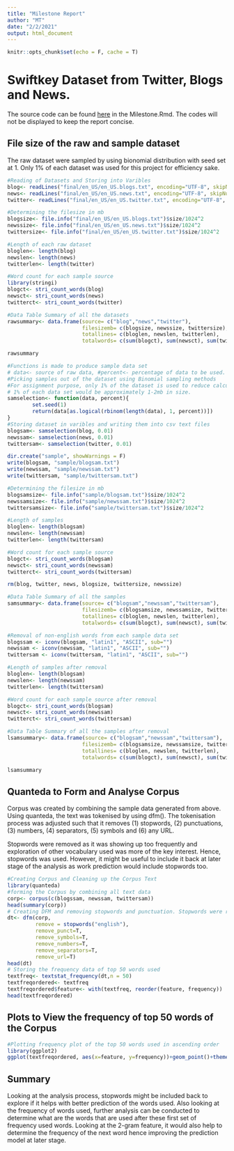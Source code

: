 ```yaml
---
title: "Milestone Report"
author: "MT"
date: "2/2/2021"
output: html_document
---
```


```r
knitr::opts_chunk$set(echo = F, cache = T)
```

# Swiftkey Dataset from Twitter, Blogs and News.
The source code can be found [here]() in the Milestone.Rmd. The codes will not be displayed to keep the report concise.

## File size of the raw and sample dataset
The raw dataset were sampled by using bionomial distribution with seed set at 1.
Only 1% of each dataset was used for this project for efficiency sake. 

```r
#Reading of Datasets and Storing into Varibles
blog<- readLines("final/en_US/en_US.blogs.txt", encoding="UTF-8", skipNul = T)
news<- readLines("final/en_US/en_US.news.txt", encoding="UTF-8", skipNul = T)
twitter<- readLines("final/en_US/en_US.twitter.txt", encoding="UTF-8", skipNul = T)

#Determining the filesize in mb
blogsize<- file.info("final/en_US/en_US.blogs.txt")$size/1024^2
newssize<- file.info("final/en_US/en_US.news.txt")$size/1024^2
twittersize<- file.info("final/en_US/en_US.twitter.txt")$size/1024^2

#Length of each raw dataset
bloglen<- length(blog)
newslen<- length(news)
twitterlen<- length(twitter)

#Word count for each sample source
library(stringi)
blogct<- stri_count_words(blog)
newsct<- stri_count_words(news)
twitterct<- stri_count_words(twitter)     

#Data Table Summary of all the datasets
rawsummary<- data.frame(source= c("blog","news","twitter"), 
                        filesizemb= c(blogsize, newssize, twittersize), 
                        totallines= c(bloglen, newslen, twitterlen), 
                        totalwords= c(sum(blogct), sum(newsct), sum(twitterct)))

rawsummary

#Functions is made to produce sample data set
# data<- source of raw data, #percent<- percentage of data to be used.
#Picking samples out of the dataset using Binomial sampling methods
#For assignment purpose, only 1% of the dataset is used to reduce calculation time required
# 1% of each data set would be approximately 1-2mb in size. 
samselection<- function(data, percent){
        set.seed(1)
        return(data[as.logical(rbinom(length(data), 1, percent))])
}
#Storing dataset in varibles and writing them into csv text files
blogsam<- samselection(blog, 0.01)
newssam<- samselection(news, 0.01)        
twittersam<- samselection(twitter, 0.01)

dir.create("sample", showWarnings = F)
write(blogsam, "sample/blogsam.txt")
write(newssam, "sample/newssam.txt")
write(twittersam, "sample/twittersam.txt")

#Determining the filesize in mb
blogsamsize<- file.info("sample/blogsam.txt")$size/1024^2
newssamsize<- file.info("sample/newssam.txt")$size/1024^2
twittersamsize<- file.info("sample/twittersam.txt")$size/1024^2

#Length of samples
bloglen<- length(blogsam)
newslen<- length(newssam)
twitterlen<- length(twittersam)

#Word count for each sample source
blogct<- stri_count_words(blogsam)
newsct<- stri_count_words(newssam)
twitterct<- stri_count_words(twittersam)        

rm(blog, twitter, news, blogsize, twittersize, newssize)

#Data Table Summary of all the samples
samsummary<- data.frame(source= c("blogsam","newssam","twittersam"), 
                        filesizemb= c(blogsamsize, newssamsize, twittersamsize), 
                        totallines= c(bloglen, newslen, twitterlen),
                        totalwords= c(sum(blogct), sum(newsct), sum(twitterct)))

#Removal of non-english words from each sample data set
blogssam <- iconv(blogsam, "latin1", "ASCII", sub="")
newssam <- iconv(newssam, "latin1", "ASCII", sub="")
twittersam <- iconv(twittersam, "latin1", "ASCII", sub="")

#Length of samples after removal
bloglen<- length(blogsam)
newslen<- length(newssam)
twitterlen<- length(twittersam)

#Word count for each sample source after removal
blogct<- stri_count_words(blogsam)
newsct<- stri_count_words(newssam)
twitterct<- stri_count_words(twittersam)        

#Data Table Summary of all the samples after removal
lsamsummary<- data.frame(source= c("blogsam","newssam","twittersam"), 
                        filesizemb= c(blogsamsize, newssamsize, twittersamsize), 
                        totallines= c(bloglen, newslen, twitterlen),
                        totalwords= c(sum(blogct), sum(newsct), sum(twitterct)))

lsamsummary
```
## Quanteda to Form and Analyse Corpus

Corpus was created by combining the sample data generated from above. Using quanteda, the text was tokenised by using dfm(). The tokenisation process was adjusted such that it removes (1) stopwords, (2) punctuations, (3) numbers, (4) separators, (5) symbols and (6) any URL.

Stopwords were removed as it was showing up too frequently and exploration of other vocabulary used was more of the key interest. Hence, stopwords was used. However, it might be useful to include it back at later stage of the analysis as work prediction would include stopwords too. 

```r
#Creating Corpus and Cleaning up the Corpus Text
library(quanteda)
#forming the Corpus by combining all text data
corp<- corpus(c(blogssam, newssam, twittersam))
head(summary(corp))
# Creating DFM and removing stopwords and punctuation. Stopwords were removed to explore the frequency of other words used.
dt<- dfm(corp,
         remove = stopwords("english"), 
         remove_punct=T, 
         remove_symbols=T, 
         remove_numbers=T, 
         remove_separators=T, 
         remove_url=T)
head(dt)
# Storing the frequency data of top 50 words used 
textfreq<- textstat_frequency(dt,n = 50)
textfreqordered<- textfreq
textfreqordered$feature<- with(textfreq, reorder(feature, frequency))
head(textfreqordered)
```
## Plots to View the frequency of top 50 words of the Corpus
```r
#Plotting frequency plot of the top 50 words used in ascending order
library(ggplot2)
ggplot(textfreqordered, aes(x=feature, y=frequency))+geom_point()+theme(axis.text.x=element_text(angle=90,hjust=1))
```

## Summary
Looking at the analysis process, stopwords might be included back to explore if it helps with better prediction of the words used. Also looking at the frequency of words used, further analysis can be conducted to determine what are the words that are used after these first set of frequency used words. Looking at the 2-gram feature, it would also help to determine the frequency of the next word hence improving the prediction model at later stage.